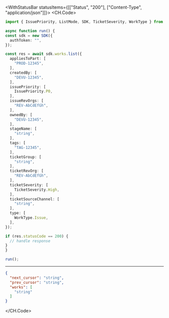 

<WithStatusBar statusItems={[["Status", "200"], ["Content-Type", "application/json"]]}>
  <CH.Code>
  ```typescript List.ts
  import { IssuePriority, ListMode, SDK, TicketSeverity, WorkType } from "devrev/sdk";

async function run() {
  const sdk = new SDK({
    authToken: "",
  });

  const res = await sdk.works.list({
    appliesToPart: [
      "PROD-12345",
    ],
    createdBy: [
      "DEVU-12345",
    ],
    issuePriority: [
      IssuePriority.P0,
    ],
    issueRevOrgs: [
      "REV-AbCdEfGh",
    ],
    ownedBy: [
      "DEVU-12345",
    ],
    stageName: [
      "string",
    ],
    tags: [
      "TAG-12345",
    ],
    ticketGroup: [
      "string",
    ],
    ticketRevOrg: [
      "REV-AbCdEfGh",
    ],
    ticketSeverity: [
      TicketSeverity.High,
    ],
    ticketSourceChannel: [
      "string",
    ],
    type: [
      WorkType.Issue,
    ],
  });

  if (res.statusCode == 200) {
    // handle response
  }
}

run();
  ```
  ---

  ```json Example Response
  {
    "next_cursor": "string",
    "prev_cursor": "string",
    "works": [
      "string"
    ]
  }
  ```
  </CH.Code>
</WithStatusBar>
